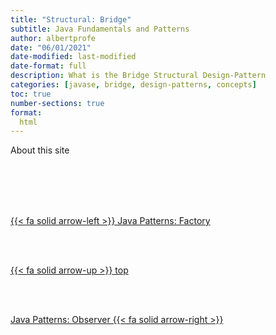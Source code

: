 ```yaml
---
title: "Structural: Bridge"
subtitle: Java Fundamentals and Patterns
author: albertprofe
date: "06/01/2021"
date-modified: last-modified
date-format: full
description: What is the Bridge Structural Design-Pattern
categories: [javase, bridge, design-patterns, concepts]
toc: true
number-sections: true
format:
  html
---
```


About this site


<!--- navLinks -->
<br><br>
<div class=row>
<br>
<div class='column left previous'>
<br>
[{{< fa solid arrow-left >}} Java Patterns: Factory](/javase/se-pattern-factory.qmd)
<br>
</div>
<br>
<div class='column center'>
<br>
[{{< fa solid arrow-up >}} top](#top)
<br>
</div>
<br>
<div class='column right next'>
<br>
[Java Patterns: Observer  {{< fa solid arrow-right >}}](/javase/se-pattern-observer.qmd)
<br>
</div>
<br>
</div>
